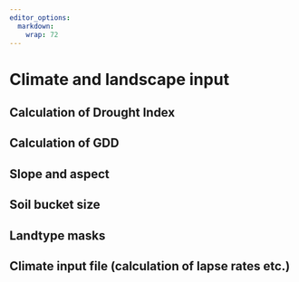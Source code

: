 ```yaml
---
editor_options: 
  markdown: 
    wrap: 72
---
```


# Climate and landscape input 

## Calculation of Drought Index 

## Calculation of GDD 

## Slope and aspect 

## Soil bucket size 

## Landtype masks 

## Climate input file (calculation of lapse rates etc.)
